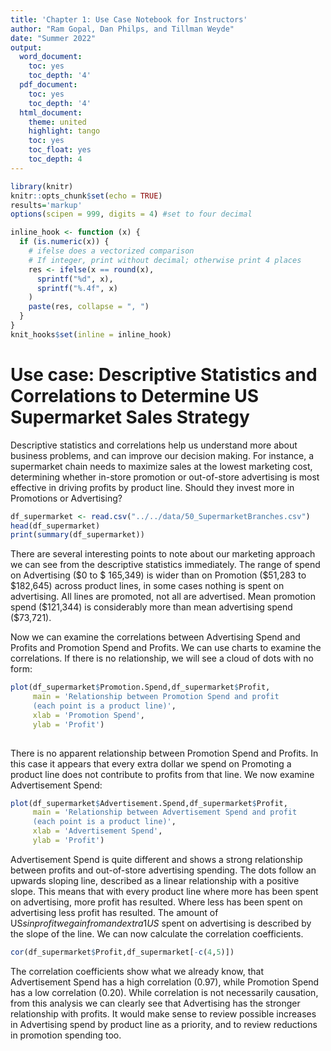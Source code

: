 ```yaml
---
title: 'Chapter 1: Use Case Notebook for Instructors'
author: "Ram Gopal, Dan Philps, and Tillman Weyde"
date: "Summer 2022"
output:
  word_document:
    toc: yes
    toc_depth: '4'
  pdf_document:
    toc: yes
    toc_depth: '4'
  html_document:
    theme: united
    highlight: tango
    toc: yes
    toc_float: yes
    toc_depth: 4
---
```


```r
library(knitr)
knitr::opts_chunk$set(echo = TRUE)
results='markup' 
options(scipen = 999, digits = 4) #set to four decimal 

inline_hook <- function (x) {
  if (is.numeric(x)) {
    # ifelse does a vectorized comparison
    # If integer, print without decimal; otherwise print 4 places
    res <- ifelse(x == round(x),
      sprintf("%d", x),
      sprintf("%.4f", x)
    )
    paste(res, collapse = ", ")
  }
}
knit_hooks$set(inline = inline_hook)

```

# Use case: Descriptive Statistics and Correlations to Determine US Supermarket Sales Strategy 
Descriptive statistics and correlations help us understand more about business problems, and can improve our decision making. For instance, a supermarket chain needs to maximize sales at the lowest marketing cost, determining whether in-store promotion or out-of-store advertising is most effective in driving profits by product line. Should they invest more in Promotions or Advertising? 

```r
df_supermarket <- read.csv("../../data/50_SupermarketBranches.csv")
head(df_supermarket)
print(summary(df_supermarket))
```

There are several interesting points to note about our marketing approach we can see from the descriptive statistics immediately. The range of spend on Advertising ($0 to $ 165,349) is wider than on Promotion ($51,283 to $182,645) across product lines, in some cases nothing is spent on advertising. All lines are promoted, not all are advertised. Mean promotion spend ($121,344) is considerably more than mean advertising spend ($73,721).   

 
Now we can examine the correlations between Advertising Spend and Profits and Promotion Spend and Profits. We can use charts to examine the correlations. If there is no relationship, we will see a cloud of dots with no form:     

```r
plot(df_supermarket$Promotion.Spend,df_supermarket$Profit,
     main = 'Relationship between Promotion Spend and profit 
     (each point is a product line)',
     xlab = 'Promotion Spend',
     ylab = 'Profit')
    
```

There is no apparent relationship between Promotion Spend and Profits.  In this case it appears that every extra dollar we spend on Promoting a product line does not contribute to profits from that line. We now examine Advertisement Spend: 

```r
plot(df_supermarket$Advertisement.Spend,df_supermarket$Profit,
     main = 'Relationship between Advertisement Spend and profit 
     (each point is a product line)',
     xlab = 'Advertisement Spend',
     ylab = 'Profit')
```

Advertisement Spend is quite different and shows a strong relationship between profits and out-of-store advertising spending.  The dots follow an upwards sloping line, described as a linear relationship with a positive slope. This means that with every product line where more has been spent on advertising, more profit has resulted. Where less has been spent on advertising less profit has resulted.  The amount of US$s in profit we gain from and extra 1 US$ spent on advertising is described by the slope of the line. We can now calculate the correlation coefficients.


```r
cor(df_supermarket$Profit,df_supermarket[-c(4,5)])
```
The correlation coefficients show what we already know, that Advertisement Spend has a high correlation (0.97), while Promotion Spend has a low correlation (0.20). While correlation is not necessarily causation, from this analysis we can clearly see that Advertising has the stronger relationship with profits. It would make sense to review possible increases in Advertising spend by product line as a priority, and to review reductions in promotion spending too. 


